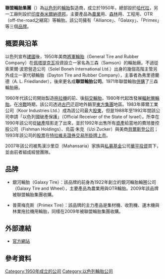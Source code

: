 {{Infobox Company 
| company_name = 聯盟輪胎集團
| company_name_en = Alliance Tire Group
| company_logo = 
| company_type = [[私人公司|私人公司]]
| market_information = 
| foundation = 1950年
| location = [[以色列|以色列]][[哈代拉|哈代拉]]
| zip_code = 
| telephone_no =  +972-4-624-0520
| key_people = [[總裁|總裁]]：阿肖克·馬漢沙里亞（Ashok Mahansaria）<br>[[首席执行官|執行長]]：尤該旭·馬漢沙里亞（Yogesh Mahansaria）
| industry = 輪胎製造業
| products = [[輪胎|輪胎]]
| capital = 
| company_slogan = 
| revenue = 
| operating_income = 
| net_income = 
| num_employees =
| parent = [[華平投資|華平投資]]
| subsid = 
| homepage = http://www.atgtire.com/home.aspx
| footnotes = 
}}

'''聯盟輪胎集團'''（{{lang-en|Alliance Tire Group}}）為[[以色列|以色列]]的[[輪胎|輪胎]]製造商，成立於1950年，總部設於[[哈代拉|哈代拉]]，另一工廠則設於[[印度|印度]][[泰米爾納德邦|泰米爾納德邦]]，主要產品為[[農業|農業]]用、[[森林|森林]]用、工程用、OTR（off-the-road之縮寫）等輪胎。該公司擁有「Alliance」、「Galaxy」、「Primex」等三個[[品牌|品牌]]。

== 概要與沿革 ==
以色列宣布[[以色列建國|建國]]後，1950年美商[[將軍輪胎|將軍輪胎]]（{{en}}General Tire and Rubber Company）在[[佩塔提克瓦|佩塔提克瓦]]投資設立一家名為三森（{{en}}Samson）的輪胎廠。不過從索萊爾·波恩營造公司（{{en}}Solel Boneh International Ltd.）出身的幾個高階主管另外成立一家代頓輪胎（{{en}}Dayton Tire and Rubber Company），主事者為弗里德蘭德（{{en}}A. L. Friedlander），後來更名成'''聯盟輪胎公司'''。1971年聯盟輪胎[[併購|併購]]了三森輪胎廠。

1960年代該公司開始製造[[拖拉機|拖拉機]]的前、後[[輪胎#斜交胎|斜交輪胎]]，1980年代起改發展[[輪胎#輻射層輪胎|輻射層輪胎]]。在[[冷戰|冷戰]]時期，該公司透過[[古巴|古巴]]迂迴地外銷至[[東方集團|東方集團]]地區。1983年庫爾工業公司（{{en}}Koor Industries Ltd.）成為該公司最大[[股東|股東]]，但是1988年至1992年間該公司申請「以色列國破產保護」（{{en}}Official Receiver of the State of Israel）。所幸在1990年該公司從[[破產|破產]]陰影走了出來，並於1992年出售所有[[資產|資產]]給當地的費旭曼控股公司（{{en}}Fishman Holdings）、烏茲·朱克（Uzi Zucker）與美商[[貝爾斯登公司|貝爾斯登公司]]；1993年該公司的[[股票|股票]]在[[特拉維夫證券交易所|特拉維夫證券交易所]][[股票上市|掛牌上市]]。

2007年該公司被馬漢沙里亞（Mahansaria）家族與[[私人股权投资|私募基金]]公司[[華平投資|華平投資]]買下，並由前者組成經營團隊。

== 品牌 ==
* 銀河輪胎（{{en}}Galaxy Tire）：該品牌的前身為1922年創立的銀河輪胎輪圈公司（{{en}}Galaxy Tire and Wheel），主要產品為農業用與OTR輪胎。2009年該品牌被聯盟輪胎集團收購。

* 普萊梅克斯（{{en}}Primex Tire）：該品牌的主力產品是集材機、收割機、運木機與林業拖拉機用輪胎，同樣在2009年被聯盟輪胎集團收購。

== 外部連結 ==
* [https://web.archive.org/web/20120104190655/http://www.atgtire.com/home.aspx 官方網站]

== 參考資料 ==
{{Reflist}}

[[Category:1950年成立的公司|Category:1950年成立的公司]]
[[Category:以色列輪胎公司|Category:以色列輪胎公司]]